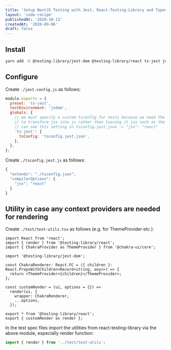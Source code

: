 ```yaml
---
title: 'Setup NextJS Testing with Jest, React-Testing-Library and Typescript'
layout: 'code-recipe'
publishedAt: '2020-10-13'
createdAt: '2020-09-06'
draft: false
---
```


## Install

```bash
yarn add -D @testing-library/jest-dom @testing-library/react ts-jest jest
```

## Configure

Create `./jest.config.js` as follows:

```js:jest.config.js
module.exports = {
  preset: 'ts-jest',
  testEnvironment: 'jsdom',
  globals: {
    // we must specify a custom tsconfig for tests because we need the typescript transform
    // to transform jsx into js rather than leaving it jsx such as the next build requires.  you
    // can see this setting in tsconfig.jest.json -> "jsx": "react"
    'ts-jest': {
      tsConfig: 'tsconfig.jest.json',
    },
  },
};
```

Create `./tsconfig.jest.js` as follows:

```json:tsconfig.jest.js
{
  "extends": "./tsconfig.json",
  "compilerOptions": {
    "jsx": "react"
  }
}
```

## Utility in case any context providers are needed for rendering

Create `./test/test-utils.tsx` as follows (e.g. for ThemeProvider etc.):

```js:test-utils.tsx
import React from 'react';
import { render } from '@testing-library/react';
import { ChakraProvider as ThemeProvider } from '@chakra-ui/core';

import '@testing-library/jest-dom';

const ChakraRenderer: React.FC = ({ children }: React.PropsWithChildren<Record<string, any>>) => {
  return <ThemeProvider>{children}</ThemeProvider>;
};

const customRender = (ui, options = {}) =>
  render(ui, {
    wrapper: ChakraRenderer,
    ...options,
  });

export * from '@testing-library/react';
export { customRender as render };
```

In the test spec files import the utilities from react-testing-library via the above module, especially render function:

```js:MyComponent.spec.ts
import { render } from '../test/test-utils';
```
